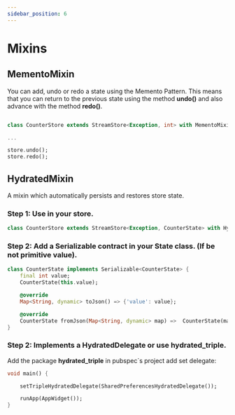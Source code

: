```yaml
---
sidebar_position: 6
---
```


# Mixins


## MementoMixin

You can add, undo or redo a state using the Memento Pattern. 
This means that you can return to the previous state using the method **undo()** and also advance with the method **redo()**.

```dart

class CounterStore extends StreamStore<Exception, int> with MementoMixin {}

...

store.undo();
store.redo();

```

## HydratedMixin

A mixin which automatically persists and restores store state. 

### Step 1: Use in your store.
```dart
class CounterStore extends StreamStore<Exception, CounterState> with HydratedMixin {}
```

### Step 2: Add a Serializable contract in your State class. (If be not primitive value). 
```dart
class CounterState implements Serializable<CounterState> {
    final int value;
    CounterState(this.value);

    @override
    Map<String, dynamic> toJson() => {'value': value};

    @override
    CounterState fromJson(Map<String, dynamic> map) =>  CounterState(map['value']);
} 
```

### Step 2: Implements a HydratedDelegate or use **hydrated_triple**.

Add the package **hydrated_triple** in pubspec`s project add set delegate:

```dart
void main() {

    setTripleHydratedDelegate(SharedPreferencesHydratedDelegate());

    runApp(AppWidget());
}
```